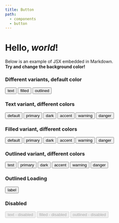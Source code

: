 ```yaml
---
title: Button
path:
  - components
  - button
---
```



# Hello, _world_!

Below is an example of JSX embedded in Markdown. <br /> **Try and change
the background color!**

### Different variants, default color

<Button variant="text">text</Button>
<Button variant="filled">filled</Button>
<Button variant="outlined">outlined</Button>

### Text variant, different colors

<Button variant="text">default</Button>
<Button variant="text" color="primary">
  primary
</Button>
<Button variant="text" color="gray">
  dark
</Button>
<Button variant="text" color="accent">
  accent
</Button>
<Button variant="text" color="warning">
  warning
</Button>
<Button variant="text" color="danger">
  danger
</Button>

### Filled variant, different colors

<Button variant="filled">default</Button>
<Button variant="filled" color="primary">
  primary
</Button>
<Button variant="filled" color="gray">
  dark
</Button>
<Button variant="filled" color="accent">
  accent
</Button>
<Button variant="filled" color="warning">
  warning
</Button>
<Button variant="filled" color="danger">
  danger
</Button>

### Outlined variant, different colors

<Button variant="outlined">test</Button>
<Button variant="outlined" color="primary">
  primary
</Button>
<Button variant="outlined" color="gray">
  dark
</Button>
<Button variant="outlined" color="accent">
  accent
</Button>
<Button variant="outlined" color="warning">
  warning
</Button>
<Button variant="outlined" color="danger">
  danger
</Button>

### Outlined Loading

<Button variant="outlined" loading>
  label
</Button>

### Disabled

<Button variant="text" disabled>
  text - disabled
</Button>
<Button variant="filled" disabled>
  filled - disabled
</Button>
<Button variant="outlined" disabled>
  outlined - disabled
</Button>
